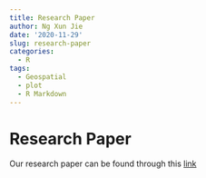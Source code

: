 ```yaml
---
title: Research Paper
author: Ng Xun Jie
date: '2020-11-29'
slug: research-paper
categories:
  - R
tags:
  - Geospatial
  - plot
  - R Markdown
---
```


# Research Paper 

Our research paper can be found through this [link](https://github.com/Kpioohyk/IS415_T14_Project/blob/master/Research%20Paper/Practice%20Research%20Paper/IS415-T14-Practice-Research-Paper.pdf)

